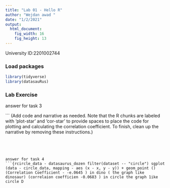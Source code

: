 ```yaml
---
title: "Lab 01 - Hello R"
author: "Wejdan awad "
date: "1/2/2021"
output: 
  html_document: 
    fig_width: 16
    fig_height: 13
---
```


University ID:2201002744 

### Load packages

```r
library(tidyverse) 
library(datasauRus)
```


### Lab Exercise
answer for task 3

``` (Add code and narrative as needed. Note that the R chunks are labeled with 'plot-star' and 'cor-star' to provide spaces to place the code for plotting and calculating the correlation coefficient. To finish, clean up the narrative by removing these instructions.) 

```




answer for task 4
```{rcircle_data - datasaurus_dozen filter(dataset -- "circle") sgplot (data - circle_data, mapping - aes (x - x, y - y)) + geom_point () (Correlation Coefficient - -e.0645 ) in dino ( the graph like dinosaur) (correlaion coefficien -0.0683 ) in circle the graph 1ike circle D
```